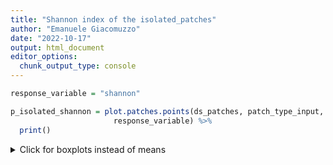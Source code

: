 ```yaml
---
title: "Shannon index of the isolated_patches"
author: "Emanuele Giacomuzzo"
date: "2022-10-17"
output: html_document
editor_options: 
  chunk_output_type: console
---
```


```r
response_variable = "shannon"
```

```r
p_isolated_shannon = plot.patches.points(ds_patches, patch_type_input,
                       response_variable) %>%
  print()
```

<details>
  <summary>Click for boxplots instead of means</summary>
```r
plot.patches.boxplots(patch_type_input,
                       response_variable)
```
</details> 